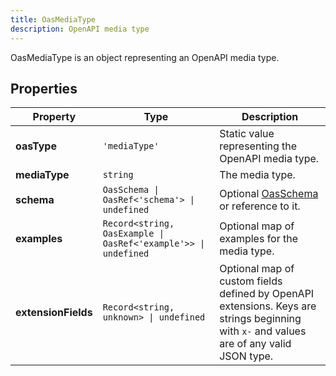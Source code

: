 ```yaml
---
title: OasMediaType
description: OpenAPI media type
---
```


OasMediaType is an object representing an OpenAPI media type.

## Properties

| Property | Type | Description |
| -------- | -------- | -------- |
| **oasType** | `'mediaType'` | Static value representing the OpenAPI media type. |
| **mediaType** | `string` | The media type. |
| **schema** | `OasSchema \| OasRef<'schema'> \| undefined` | Optional [OasSchema](/open-api/oas-schema) or reference to it. |
| **examples** | `Record<string, OasExample \| OasRef<'example'>> \| undefined` | Optional map of examples for the media type. |
| **extensionFields** | `Record<string, unknown> \| undefined` | Optional map of custom fields defined by OpenAPI extensions. Keys are strings beginning with `x-` and values are of any valid JSON type. |
